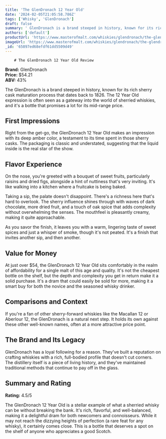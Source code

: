 ```yaml
---
title: 'The GlenDronach 12 Year Old'
date: '2024-02-05T21:05:58.786Z'
tags: ['Whisky', 'GlenDronach']
draft: false
summary: ' GlenDronach is a brand steeped in history, known for its rich sherry cask maturation process that dates back to 1826. The 12 Year...'
authors: ['default']
productUrl: 'https://www.masterofmalt.com/whiskies/glendronach/the-glendronach-12-year-old-whisky/'
imageUrl: 'https://www.masterofmalt.com/whiskies/glendronach/the-glendronach-12-year-old-whisky.jpg'
_id: '65897ed68efdf61dd5509d49'
---
```


        # The GlenDronach 12 Year Old Review

**Brand:** GlenDronach  
**Price:** $54.21  
**ABV:** 43%

The GlenDronach is a brand steeped in history, known for its rich sherry cask maturation process that dates back to 1826. The 12 Year Old expression is often seen as a gateway into the world of sherried whiskies, and it's a bottle that promises a lot for its mid-range price.

## First Impressions

Right from the get-go, the GlenDronach 12 Year Old makes an impression with its deep amber color, a testament to its time spent in those sherry casks. The packaging is classic and understated, suggesting that the liquid inside is the real star of the show.

## Flavor Experience

On the nose, you're greeted with a bouquet of sweet fruits, particularly raisins and dried figs, alongside a hint of nuttiness that's very inviting. It's like walking into a kitchen where a fruitcake is being baked.

Taking a sip, the palate doesn't disappoint. There's a richness here that's hard to overlook. The sherry influence shines through with waves of dark chocolate, more dried fruit, and a touch of oak spice that adds complexity without overwhelming the senses. The mouthfeel is pleasantly creamy, making it quite approachable.

As you savor the finish, it leaves you with a warm, lingering taste of sweet spices and just a whisper of smoke, though it's not peated. It's a finish that invites another sip, and then another.

## Value for Money

At just over $54, the GlenDronach 12 Year Old sits comfortably in the realm of affordability for a single malt of this age and quality. It's not the cheapest bottle on the shelf, but the depth and complexity you get in return make it a solid purchase. It's a dram that could easily be sold for more, making it a smart buy for both the novice and the seasoned whisky drinker.

## Comparisons and Context

If you're a fan of other sherry-forward whiskies like the Macallan 12 or Aberlour 12, the GlenDronach is a natural next step. It holds its own against these other well-known names, often at a more attractive price point.

## The Brand and Its Legacy

GlenDronach has a loyal following for a reason. They've built a reputation on crafting whiskies with a rich, full-bodied profile that doesn't cut corners. The distillery itself is a piece of living history, and they've maintained traditional methods that continue to pay off in the glass.

## Summary and Rating

**Rating:** 4.5/5

The GlenDronach 12 Year Old is a stellar example of what a sherried whisky can be without breaking the bank. It's rich, flavorful, and well-balanced, making it a delightful dram for both newcomers and connoisseurs. While it may not reach the dizzying heights of perfection (a rare feat for any whisky), it certainly comes close. This is a bottle that deserves a spot on the shelf of anyone who appreciates a good Scotch.
